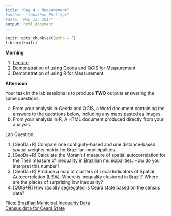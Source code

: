```yaml
---
title: "Day 4 - Measurement"
#author: "Jonathan Phillips"
#date: "May 13, 2017"
output: html_document
---
```


<style>
.column-left{
  float: left;
  width: 50%;
  text-align: left;
}
.column-right{
  float: right;
  width: 50%;
  text-align: right;
}
</style>

```r
knitr::opts_chunk$set(echo = F)
library(knitr)
```

**Morning**

1. [Lecture](https://jonnyphillips.github.io/Intro_Spatial/Day_4/Slides_Day_4_v4.html)
3. Demonstration of using Geoda and QGIS for Measurement
4. Demonstration of using R for Measurement

**Afternoon**

Your task in the lab sessions is to produce **TWO** outputs answering the same questions:

a. From your analysis in Geoda and QGIS, a Word document containing the answers to the questions below, including any maps pasted as images.
b. From your analysis in R, A HTML document produced directly from your analysis.

Lab Question: 

1. [GeoDa+R] Compare one contiguity-based and one distance-based spatial weights matrix for Brazilian municipalities.
2. [GeoDa+R] Calculate the Moran's I measure of spatial autocorrelation for the Theil measure of inequality in Brazilian municipalities. How do you interpret this number?
3. [GeoDa+R] Produce a map of clusters of Local Indicators of Spatial Autocorrelation (LISA). Where is inequality clustered in Brazil? Where are the places of surprising low inequality?
4. [QGIS+R] How racially segregated is Ceará state based on the census data?

Files:
[Brazilian Municipal Inequality Data](https://jonnyphillips.github.io/Intro_Spatial/Day_4/Data/muns_ineq.shp)  
[Census data for Ceará State](https://jonnyphillips.github.io/Intro_Spatial/Day_4/Data/Ceara_race.shp)